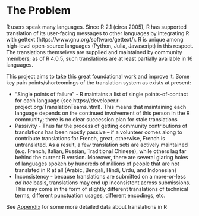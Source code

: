 # The Problem

R users speak many languages. Since R 2.1 (circa 2005), R has supported translation of its
user-facing messages to other languages by integrating R with gettext
(https://www.gnu.org/software/gettext/). R is unique among high-level open-source languages
(Python, Julia, Javascript) in this respect. The translations themselves are supplied and
maintained by community members; as of R 4.0.5, such translations are at least
partially available in 16 languages.

This project aims to take this great foundational work and improve it. Some key pain
points/shortcomings of the translation system as exists at present:

 - "Single points of failure" - R maintains a list of single points-of-contact for each
   language (see https://developer.r-project.org/TranslationTeams.html). This means that
   maintaining each language depends on the continued involvement of this person in the R
   community; there is no clear succession plan for stale translations
 - Passivity - Thus far the process of getting community contributions of translations has
   been mostly passive -- if a volunteer comes along to contribute translations for French,
   great, otherwise, French is untranslated. As a result, a few translation sets are actively
   maintained (e.g. French, Italian, Russian, Traditional Chinese), while others lag far behind
   the current R version. Moreover, there are several glaring holes of languages spoken by
   hundreds of millions of people that are not translated in R at all (Arabic, Bengali,
   Hindi, Urdu, and Indonesian)
 - Inconsistency - because translations are submitted on a more-or-less _ad hoc_ basis,
   translations may end up inconsistent across submissions. This may come in the form of
   slightly different translations of technical terms, different punctuation usages,
   different encodings, etc.

See [Appendix](https://docs.google.com/document/d/1XbfOf3CLVb2UFyUZGJoVLkBUDZ6Hs3APCDW8UzuOvZk/edit?usp=sharing)
for some more detailed data about translations in R
